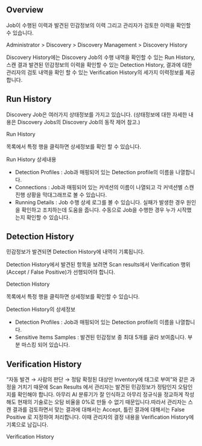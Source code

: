 ## Overview
Job이 수행된 이력과 발견된 민감정보의 이력 그리고 관리자가 검토한 이력을 확인할 수 있습니다.

Administrator > Discovery > Discovery Management > Discovery History

Discovery History에는 Discovery Job의 수행 내역을 확인할 수 있는 Run History, 스캔 결과 발견된 민감정보의 이력을 확인할 수 있는 Detection History, 결과에 대한 관리자의 검토 내역을 확인 할 수 있는 Verification History의 세가지 이력정보를 제공합니다.

## Run History
Discovery Job은 여러가지 상태정보를 가지고 있습니다.  (상태정보에 대한 자세한 내용은 Discovery Jobs의 Discovery Job의 동작 제어 참고.)

Run History

목록에서 특정 행을 클릭하면 상세정보를 확인 할 수 있습니다.

Run History 상세내용

* Detection Profiles : Job과 매핑되어 있는 Detection profile의 이름을 나열합니다.
* Connections : Job과 매핑되어 있는 커넥션의 이름이 나열되고 각 커넥션별 스캔 진행 상황을 막대그래프로 볼 수 있습니다.
* Running Details : Job 수행 상세 로그를 볼 수 있습니다. 실패가 발생한 경우 원인을 확인하고 조치하는데 도움을 줍니다. 수동으로 Job을 수행한 경우 누가 시작했는지 확인할 수 있습니다.

## Detection History
민감정보가 발견되면 Detection History에 내역이 기록됩니다.

Detection History에서 발견된 항목을 보려면 Scan results에서 Verification 행위 (Accept / False Positive)가 선행되어야 합니다.

Detection History

목록에서 특정 행을 클릭하면 상세정보를 확인할 수 있습니다.

Detection History의 상세정보

* Detection Profiles : Job과 매핑되어 있는 Detection profile의 이름을 나열합니다.
* Sensitive Items Samples : 발견된 민감정보 중 최대 5개를 골라 보여줍니다. 부분 마스킹 되어 있습니다.

## Verification History
“자동 발견 → 사람의 판단 → 정탐 확정된 대상만 Inventory에 태그로 부여”와 같은 과정을 거치기 때문에 Scan Results 에서 관리자는 발견된 민감정보가 정탐인지 오탐인지를 확인해야 합니다. 아무리 AI 분류기가 잘 인식하고 아무리 정규식을 정교하게 작성해도 현재의 기술로는 오탐 비율을 0%로 만들 수 없기 때문입니다.따라서 관리자는 스캔 결과를 검토하면서 맞는 결과에 대해서는 Accept, 틀린 결과에 대해서는 False Positive 로 지정하여  처리합니다. 이때 관리자의 결정 내용을 Verification History에 기록으로 남깁니다.

Verification History

